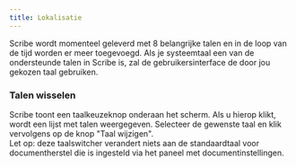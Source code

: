 ```yaml
---
title: Lokalisatie
---
```



Scribe wordt momenteel geleverd met 8 belangrijke talen en in de loop van de tijd worden er meer toegevoegd. Als je systeemtaal een van de ondersteunde talen in Scribe is, zal de gebruikersinterface de door jou gekozen taal gebruiken.

### Talen wisselen

Scribe toont een taalkeuzeknop onderaan het scherm. Als u hierop klikt, wordt een lijst met talen weergegeven. Selecteer de gewenste taal en klik vervolgens op de knop "Taal wijzigen".  
Let op: deze taalswitcher verandert niets aan de standaardtaal voor documentherstel die is ingesteld via het paneel met documentinstellingen.

